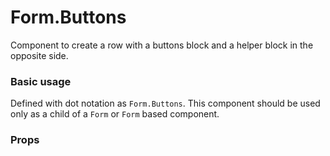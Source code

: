 

<Meta title="Components/Form/Form/Components/FormButtons/Overview" />

# Form.Buttons

Component to create a row with a buttons block and a helper block in the opposite side.

### Basic usage

Defined with dot notation as `Form.Buttons`. This component should be used only as a
child of a `Form` or `Form` based component.

<Canvas of={stories.Playground} />

### Props

<ArgTypes of={stories} />
